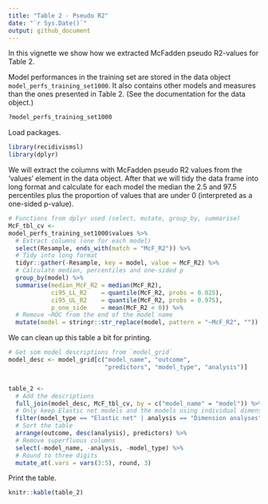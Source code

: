 ```yaml
---
title: "Table 2 - Pseudo R2"
date: "`r Sys.Date()`"
output: github_document
---
```


In this vignette we show how we extracted McFadden pseudo R2-values for Table 2. 

Model performances in the training set are stored in the data object `model_perfs_training_set1000`. It also contains other models and measures than the ones presented in Table 2. (See the documentation for the data object.)

```r
?model_perfs_training_set1000
```

Load packages.

```r
library(recidivismsl)
library(dplyr)
```

We will extract the columns with McFadden pseudo R2 values from the 'values' element in the data object. After that we will tidy the data frame into long format and calculate for each model the median the 2.5 and 97.5 percentiles plus the proportion of values that are under 0 (interpreted as a one-sided p-value).



```r
# Functions from dplyr used (select, mutate, group_by, summarise)
McF_tbl_cv <-
model_perfs_training_set1000$values %>% 
  # Extract columns (one for each model)
  select(Resample, ends_with(match = "McF_R2")) %>% 
  # Tidy into long format
  tidyr::gather(-Resample, key = model, value = McF_R2) %>%
  # Calculate median, percentiles and one-sided p
  group_by(model) %>% 
  summarise(median_McF_R2 = median(McF_R2),
            ci95_LL_R2    = quantile(McF_R2, probs = 0.025),
            ci95_UL_R2    = quantile(McF_R2, probs = 0.975),
            p_one_side    = mean(McF_R2 < 0)) %>% 
  # Remove ~ROC from the end of the model name
  mutate(model = stringr::str_replace(model, pattern = "~McF_R2", ""))


```

We can clean up this table a bit for printing.

```r
# Get som model descriptions from `model_grid`
model_desc <- model_grid[c("model_name", "outcome", 
                           "predictors", "model_type", "analysis")]


table_2 <- 
  # Add the descriptions
  full_join(model_desc, McF_tbl_cv, by = c("model_name" = "model")) %>% 
  # Only keep Elastic net models and the models using individual dimensions.
  filter(model_type == "Elastic net" | analysis == "Dimension analyses") %>% 
  # Sort the table
  arrange(outcome, desc(analysis), predictors) %>% 
  # Remove superfluous columns
  select(-model_name, -analysis, -model_type) %>%
  # Round to three digits
  mutate_at(.vars = vars(3:5), round, 3)
```

Print the table.

```r
knitr::kable(table_2)
```








